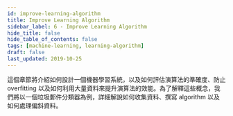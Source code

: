 ```yaml
---
id: improve-learning-algorithm
title: Improve Learning Algorithm
sidebar_label: 6 - Improve Learning Algorithm
hide_title: false
hide_table_of_contents: false
tags: [machine-learning, learning-algorithm]
draft: false
last_updated: 2019-10-25
---
```


這個章節將介紹如何設計一個機器學習系統，以及如何評估演算法的準確度、防止 overfitting 以及如何利用大量資料來提升演算法的效能。為了解釋這些概念，我們將以一個垃圾郵件分類器為例，詳細解說如何收集資料、撰寫 algorithm 以及如何處理偏斜資料。


<DocCardList />
